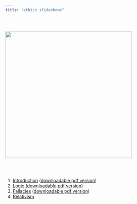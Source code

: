 ```yaml
---
title: "ethics slideshows"
---
```


<br>

![](img/001.jpg){class="photo" width=400px}


<br><br>

1. [Introduction](01-introduction.html) ([downloadable pdf version](./01-introduction.pdf))
2. [Logic](02-logic.html) ([downloadable pdf version](./02-logic.pdf))
3. [Fallacies](03-fallacies.html) ([downloadable pdf version](./03-fallacies.pdf))
4. [Relativism](04-relativism.html) 
